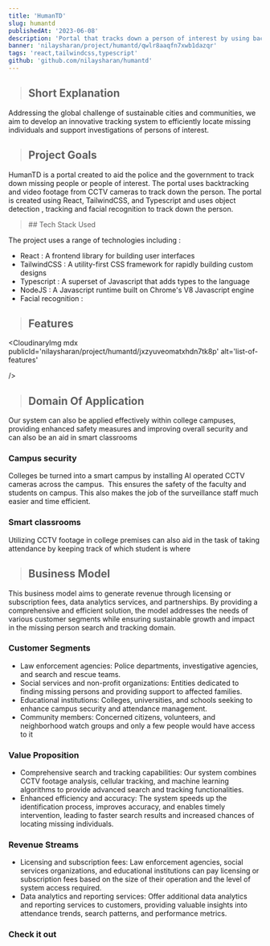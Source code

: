 ```yaml
---
title: 'HumanTD'
slug: humantd
publishedAt: '2023-06-08'
description: 'Portal that tracks down a person of interest by using backtracking and video footage from CCTV cameras.'
banner: 'nilaysharan/project/humantd/qwlr8aaqfn7xwb1dazqr'
tags: 'react,tailwindcss,typescript'
github: 'github.com/nilaysharan/humantd'
---
```


> ## Short Explanation

Addressing the global challenge of sustainable cities and communities, we aim to develop an innovative tracking system to efficiently locate missing individuals and support investigations of persons of interest.

> ## Project Goals

HumanTD is a portal created to aid the police and the government to track down missing people or people of interest. The portal uses backtracking and video footage from CCTV cameras to track down the person. The portal is created using React, TailwindCSS, and Typescript
and uses object detection , tracking and facial recognition to track down the person.

<blockquote className='with-icons'>
  ## Tech Stack Used
  <div className='not-prose mt-2'>
    <TechIcons techs={['typescript', 'react', 'nodejs', 'tailwindcss']} />
  </div>
</blockquote>

The project uses a range of technologies including :

- React : A frontend library for building user interfaces
- TailwindCSS : A utility-first CSS framework for rapidly building custom designs
- Typescript : A superset of Javascript that adds types to the language
- NodeJS : A Javascript runtime built on Chrome's V8 Javascript engine
- Facial recognition :

> ## Features

<CloudinaryImg
  mdx
  publicId='nilaysharan/project/humantd/feature'
  alt='list-of-features'
/>

<CloudinaryImg
  mdx
  publicId='nilaysharan/project/humantd/jxzyuveomatxhdn7tk8p'
  alt='list-of-features'

/>

> ## Domain Of Application

Our system can also be applied effectively within college campuses, providing enhanced safety measures and improving overall security and can also be an aid in smart classrooms

### Campus security

Colleges be turned into a smart campus by installing AI operated CCTV cameras across the campus. 
This ensures the safety of the faculty and students on campus.
This also makes the job of the surveillance staff much easier and time efficient.

### Smart classrooms

Utilizing CCTV footage in college premises can also aid in the task of taking attendance by keeping track of which student is where

> ## Business Model

This business model aims to generate revenue through licensing or subscription fees, data analytics services, and partnerships. By providing a comprehensive and efficient solution, the model addresses the needs of various customer segments while ensuring sustainable growth and impact in the missing person search and tracking domain.

### Customer Segments

- Law enforcement agencies: Police departments, investigative agencies, and search and rescue teams.
- Social services and non-profit organizations: Entities dedicated to finding missing persons and providing support to affected families.
- Educational institutions: Colleges, universities, and schools seeking to enhance campus security and attendance management.
- Community members: Concerned citizens, volunteers, and neighborhood watch groups and only a few people would have access to it

### Value Proposition

- Comprehensive search and tracking capabilities: Our system combines CCTV footage analysis, cellular tracking, and machine learning algorithms to provide advanced search and tracking functionalities.
- Enhanced efficiency and accuracy: The system speeds up the identification process, improves accuracy, and enables timely intervention, leading to faster search results and increased chances of locating missing individuals.

### Revenue Streams

- Licensing and subscription fees: Law enforcement agencies, social services organizations, and educational institutions can pay licensing or subscription fees based on the size of their operation and the level of system access required.
- Data analytics and reporting services: Offer additional data analytics and reporting services to customers, providing valuable insights into attendance trends, search patterns, and performance metrics.

### Check it out

<GithubCard repo='HumanTD/Attributes_Identifier' />
